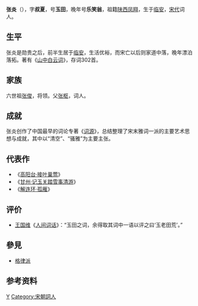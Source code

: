 {{Otheruses|other=名为張炎的其他人物|張炎}}

'''张炎'''（{{bd|1248年||1320年|}}），字'''叔夏'''，号'''玉田'''，晚年号'''乐笑翁'''，祖籍[[陕西|陕西]][[凤翔|凤翔]]，生于[[临安|临安]]，[[宋代|宋代]]词人。

== 生平 ==
张炎是勋贵之后，前半生居于[[临安|临安]]，生活优裕，而宋亡以后则家道中落，晚年漂泊落拓。著有《[[山中白云词|山中白云词]]》，存词302首。

== 家族 ==
六世祖[[张俊|张俊]]，将领。父[[張樞_(宋朝)|张枢]]，词人。

== 成就 ==
张炎创作了中国最早的词论专著《[[词源|词源]]》，总结整理了宋末雅词一派的主要艺术思想与成就，其中以“清空”、“骚雅”为主要主张。

==代表作==
*《[[高阳台·接叶巢莺|高阳台·接叶巢莺]]》
*《[[甘州·记玉关踏雪事清游|甘州·记玉关踏雪事清游]]》
*《[[解连环·孤雁|解连环·孤雁]]》

==评价==
*[[王国维|王国维]]《[[人间词话|人间词话]]》：“玉田之词，余得取其词中一语以评之曰‘玉老田荒’。”

==參見==
*[[格律派|格律派]]

== 参考资料 ==
{{reflist}}

{{Authority control}}

{{DEFAULTSORT:Zhang张}}
[[Category:張姓|Y]]
[[Category:宋朝詞人|Category:宋朝詞人]]